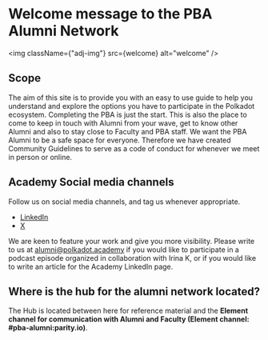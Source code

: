 
# Welcome message to the PBA Alumni Network

<img className={"adj-img"} src={welcome} alt="welcome" />

## Scope

The aim of this site is to provide you with an easy to use guide to help you
understand and explore the options you have to participate in the Polkadot
ecosystem. Completing the PBA is just the start. This is also the place to
come to keep in touch with Alumni from your wave, get to know other Alumni and
also to stay close to Faculty and PBA staff. We want the PBA Alumni to be a
safe space for everyone. Therefore we have created Community Guidelines to
serve as a code of conduct for whenever we meet in person or online.

## Academy Social media channels

Follow us on social media channels, and tag us whenever appropriate.

<div style={{ display: "block", margin: "0.5rem 0" }}>
  <ul>
    <li>
      <a
        href="https://www.linkedin.com/school/polkadot-blockchain-academy/"
        parent="_blank"
      >
        LinkedIn
      </a>
    </li>
    <li>
      <a href="https://twitter.com/AcademyPolkadot" parent="_blank">
        X
      </a>
    </li>
  </ul>
</div>
<p>
  We are keen to feature your work and give you more visibility. Please write to
  us at <a href="mailto:alumni@polkadot.academy">alumni@polkadot.academy</a> if
  you would like to participate in a podcast episode organized in collaboration
  with Irina K, or if you would like to write an article for the Academy
  LinkedIn page.
</p>

## Where is the hub for the alumni network located?

The Hub is located between here for reference material and the **Element channel for communication with Alumni and Faculty (Element channel: #pba-alumni:parity.io)**.
